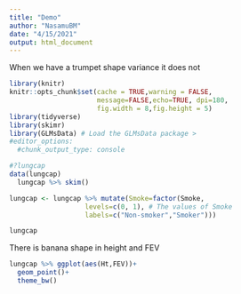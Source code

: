```yaml
---
title: "Demo"
author: "NasamuBM"
date: "4/15/2021"
output: html_document
---
```


When we have a trumpet shape variance it does not 
```r
library(knitr)
knitr::opts_chunk$set(cache = TRUE,warning = FALSE,
                      message=FALSE,echo=TRUE, dpi=180,
                      fig.width = 8,fig.height = 5)
library(tidyverse)
library(skimr)
library(GLMsData) # Load the GLMsData package >
#editor_options:
  #chunk_output_type: console
```
```r
#?lungcap
data(lungcap)
  lungcap %>% skim()

lungcap <- lungcap %>% mutate(Smoke=factor(Smoke,
                   levels=c(0, 1), # The values of Smoke
                   labels=c("Non-smoker","Smoker")))

lungcap

```
There is banana shape in height and FEV

```r
lungcap %>% ggplot(aes(Ht,FEV))+
  geom_point()+
  theme_bw()
```
